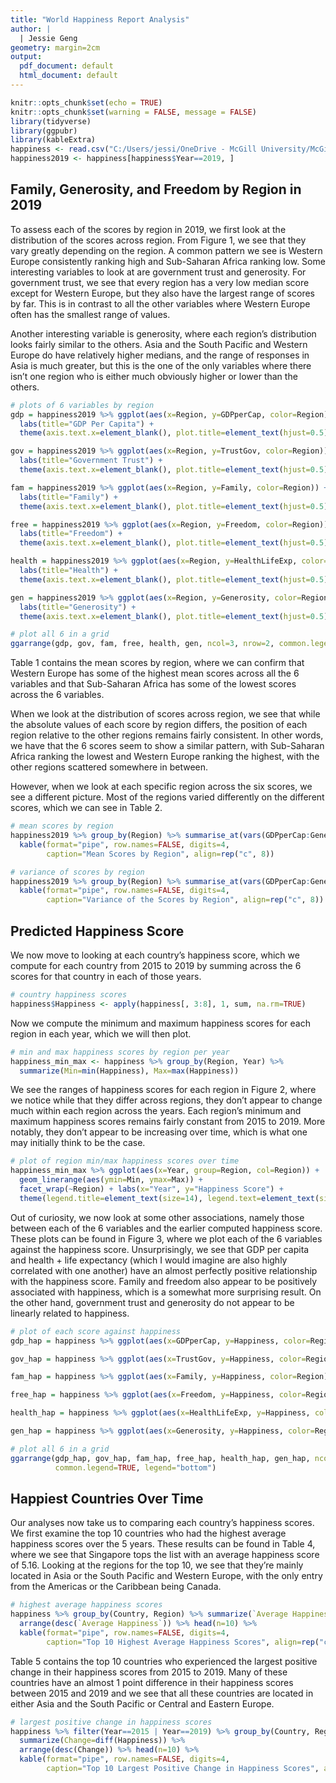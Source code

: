 ```yaml
---
title: "World Happiness Report Analysis"
author: |
  | Jessie Geng
geometry: margin=2cm
output:
  pdf_document: default
  html_document: default
---
```

```r
knitr::opts_chunk$set(echo = TRUE)
knitr::opts_chunk$set(warning = FALSE, message = FALSE)
library(tidyverse)
library(ggpubr)
library(kableExtra)
happiness <- read.csv("C:/Users/jessi/OneDrive - McGill University/McGill/FALL 2020/MATH 208/Final Project/Project_Happiness_data.csv")
happiness2019 <- happiness[happiness$Year==2019, ]
```

## Family, Generosity, and Freedom by Region in 2019 
To assess each of the scores by region in 2019, we first look at the distribution of the scores across region. From Figure 1, we see that they vary greatly depending on the region. A common pattern we see is Western Europe consistently ranking high and Sub-Saharan Africa ranking low. Some interesting variables to look at are government trust and generosity. For government trust, we see that every region has a very low median score except for Western Europe, but they also have the largest range of scores by far. This is in contrast to all the other variables where Western Europe often has the smallest range of values. 

Another interesting variable is generosity, where each region's distribution looks fairly similar to the others. Asia and the South Pacific and Western Europe do have relatively higher medians, and the range of responses in Asia is much greater, but this is the one of the only variables where there isn't one region who is either much obviously higher or lower than the others. 
```r
# plots of 6 variables by region
gdp = happiness2019 %>% ggplot(aes(x=Region, y=GDPperCap, color=Region)) + geom_boxplot() + 
  labs(title="GDP Per Capita") +
  theme(axis.text.x=element_blank(), plot.title=element_text(hjust=0.5))

gov = happiness2019 %>% ggplot(aes(x=Region, y=TrustGov, color=Region)) + geom_boxplot() + 
  labs(title="Government Trust") +
  theme(axis.text.x=element_blank(), plot.title=element_text(hjust=0.5))

fam = happiness2019 %>% ggplot(aes(x=Region, y=Family, color=Region)) + geom_boxplot() + 
  labs(title="Family") +
  theme(axis.text.x=element_blank(), plot.title=element_text(hjust=0.5))

free = happiness2019 %>% ggplot(aes(x=Region, y=Freedom, color=Region)) + geom_boxplot() + 
  labs(title="Freedom") +
  theme(axis.text.x=element_blank(), plot.title=element_text(hjust=0.5))

health = happiness2019 %>% ggplot(aes(x=Region, y=HealthLifeExp, color=Region)) + geom_boxplot() + 
  labs(title="Health") +
  theme(axis.text.x=element_blank(), plot.title=element_text(hjust=0.5))

gen = happiness2019 %>% ggplot(aes(x=Region, y=Generosity, color=Region)) + geom_boxplot() + 
  labs(title="Generosity") +
  theme(axis.text.x=element_blank(), plot.title=element_text(hjust=0.5))

# plot all 6 in a grid 
ggarrange(gdp, gov, fam, free, health, gen, ncol=3, nrow=2, common.legend=TRUE, legend="bottom")
```

Table 1 contains the mean scores by region, where we can confirm that Western Europe has some of the highest mean scores across all the 6 variables and that Sub-Saharan Africa has some of the lowest scores across the 6 variables. 

When we look at the distribution of scores across region, we see that while the absolute values of each score by region differs, the position of each region relative to the other regions remains fairly consistent. In other words, we have that the 6 scores seem to show a similar pattern, with Sub-Saharan Africa ranking the lowest and Western Europe ranking the highest, with the other regions scattered somewhere in between. 

However, when we look at each specific region across the six scores, we see a different picture. Most of the regions varied differently on the different scores, which we can see in Table 2. 

```r
# mean scores by region
happiness2019 %>% group_by(Region) %>% summarise_at(vars(GDPperCap:Generosity), mean) %>%
  kable(format="pipe", row.names=FALSE, digits=4,
        caption="Mean Scores by Region", align=rep("c", 8)) 
```

```r
# variance of scores by region
happiness2019 %>% group_by(Region) %>% summarise_at(vars(GDPperCap:Generosity), var) %>%
  kable(format="pipe", row.names=FALSE, digits=4,
        caption="Variance of the Scores by Region", align=rep("c", 8)) 
```

## Predicted Happiness Score
We now move to looking at each country's happiness score, which we compute for each country from 2015 to 2019 by summing across the 6 scores for that country in each of those years. 
```r
# country happiness scores 
happiness$Happiness <- apply(happiness[, 3:8], 1, sum, na.rm=TRUE)
```
Now we compute the minimum and maximum happiness scores for each region in each year, which we will then plot.
```r
# min and max happiness scores by region per year 
happiness_min_max <- happiness %>% group_by(Region, Year) %>%
  summarize(Min=min(Happiness), Max=max(Happiness))
```
We see the ranges of happiness scores for each region in Figure 2, where we notice while that they differ across regions, they don't appear to change much within each region across the years. Each region's minimum and maximum happiness scores remains fairly constant from 2015 to 2019. More notably, they don't appear to be increasing over time, which is what one may initially think to be the case.  
```r
# plot of region min/max happiness scores over time 
happiness_min_max %>% ggplot(aes(x=Year, group=Region, col=Region)) + 
  geom_linerange(aes(ymin=Min, ymax=Max)) + 
  facet_wrap(~Region) + labs(x="Year", y="Happiness Score") + 
  theme(legend.title=element_text(size=14), legend.text=element_text(size=12))
```

Out of curiosity, we now look at some other associations, namely those between each of the 6 variables and the earlier computed happiness score. These plots can be found in Figure 3, where we plot each of the 6 variables against the happiness score. Unsurprisingly, we see that GDP per capita and health + life expectancy (which I would imagine are also highly correlated with one another) have an almost perfectly positive relationship with the happiness score. Family and freedom also appear to be positively associated with happiness, which is a somewhat more surprising result. On the other hand, government trust and generosity do not appear to be linearly related to happiness. 
```r
# plot of each score against happiness 
gdp_hap = happiness %>% ggplot(aes(x=GDPperCap, y=Happiness, color=Region)) + geom_point() 

gov_hap = happiness %>% ggplot(aes(x=TrustGov, y=Happiness, color=Region)) + geom_point() 

fam_hap = happiness %>% ggplot(aes(x=Family, y=Happiness, color=Region)) + geom_point()

free_hap = happiness %>% ggplot(aes(x=Freedom, y=Happiness, color=Region)) + geom_point() 

health_hap = happiness %>% ggplot(aes(x=HealthLifeExp, y=Happiness, color=Region)) + geom_point() 

gen_hap = happiness %>% ggplot(aes(x=Generosity, y=Happiness, color=Region)) + geom_point() 

# plot all 6 in a grid 
ggarrange(gdp_hap, gov_hap, fam_hap, free_hap, health_hap, gen_hap, ncol=3, nrow=2, 
          common.legend=TRUE, legend="bottom")
```

## Happiest Countries Over Time 
Our analyses now take us to comparing each country's happiness scores. We first examine the top 10 countries who had the highest average happiness scores over the 5 years. These results can be found in Table 4, where we see that Singapore tops the list with an average happiness score of 5.16. Looking at the regions for the top 10, we see that they're mainly located in Asia or the South Pacific and Western Europe, with the only entry from the Americas or the Caribbean being Canada. 
```r
# highest average happiness scores 
happiness %>% group_by(Country, Region) %>% summarize(`Average Happiness`=mean(Happiness)) %>%
  arrange(desc(`Average Happiness`)) %>% head(n=10) %>%
  kable(format="pipe", row.names=FALSE, digits=4, 
        caption="Top 10 Highest Average Happiness Scores", align=rep("c", 3)) 
```
Table 5 contains the top 10 countries who experienced the largest positive change in their happiness scores from 2015 to 2019. Many of these countries have an almost 1 point difference in their happiness scores between 2015 and 2019 and we see that all these countries are located in either Asia and the South Pacific or Central and Eastern Europe. 
```r
# largest positive change in happiness scores
happiness %>% filter(Year==2015 | Year==2019) %>% group_by(Country, Region) %>% 
  summarize(Change=diff(Happiness)) %>% 
  arrange(desc(Change)) %>% head(n=10) %>%
  kable(format="pipe", row.names=FALSE, digits=4, 
        caption="Top 10 Largest Positive Change in Happiness Scores", align=rep("c", 2)) 
```